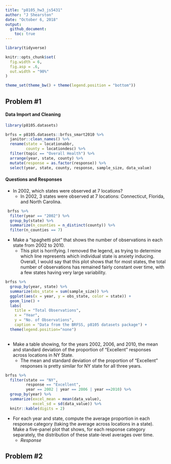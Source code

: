 ```yaml
---
title: "p8105_hw3_js5431"
author: "J Shearston"
date: "October 6, 2018"
output: 
  github_document:
    toc: true
---
```


```r
library(tidyverse)

knitr::opts_chunk$set(
  fig.width = 6,
  fig.asp = .6,
  out.width = "90%"
)

theme_set(theme_bw() + theme(legend.position = "bottom"))

```


## Problem #1

#### Data Import and Cleaning

```r

library(p8105.datasets)

brfss = p8105.datasets::brfss_smart2010 %>% 
  janitor::clean_names() %>%
  rename(state = locationabbr, 
         county = locationdesc) %>% 
  filter(topic == "Overall Health") %>%
  arrange(year, state, county) %>% 
  mutate(response = as.factor(response)) %>% 
  select(year, state, county, response, sample_size, data_value)


```


#### Questions and Responses

* In 2002, which states were observed at 7 locations?
    + In 2002, 3 states were observed at 7 locations: Connecticut, Florida, and North Carolina.
    
```r

 brfss %>% 
  filter(year == "2002") %>% 
  group_by(state) %>% 
  summarize(n_counties = n_distinct(county)) %>% 
  filter(n_counties == 7)

```
    

* Make a “spaghetti plot” that shows the number of observations in each state from 2002 to 2010.
    + This plot is horrifying. I removed the legend, as trying to determine which line represents which individual state is anxiety inducing. Overall, I would say that this plot shows that for most states, the total number of observations has remained fairly constant over time, with a few states having very large variability.

```r

brfss %>%
  group_by(year, state) %>% 
  summarize(obs_state = sum(sample_size)) %>% 
  ggplot(aes(x = year, y = obs_state, color = state)) +
  geom_line() +
  labs(
    title = "Total Observations",
    x = "Year",
    y = "No. of Observations",
    caption = "Data from the BRFSS, p8105 datasets package") +
  theme(legend.position="none")
  
```


* Make a table showing, for the years 2002, 2006, and 2010, the mean and standard deviation of the proportion of “Excellent” responses across locations in NY State.
    + The mean and standard deviation of the proportion of "Excellent" responses is pretty similar for NY state for all three years. 

```r

brfss %>% 
  filter(state == "NY", 
         response == "Excellent", 
         year == 2002 | year == 2006 | year ==2010) %>% 
  group_by(year) %>% 
  summarize(excel_mean = mean(data_value),
            excel_sd = sd(data_value)) %>% 
  knitr::kable(digits = 2)

```


* For each year and state, compute the average proportion in each response category (taking the average across locations in a state). Make a five-panel plot that shows, for each response category separately, the distribution of these state-level averages over time.
    * *Response*


## Problem #2